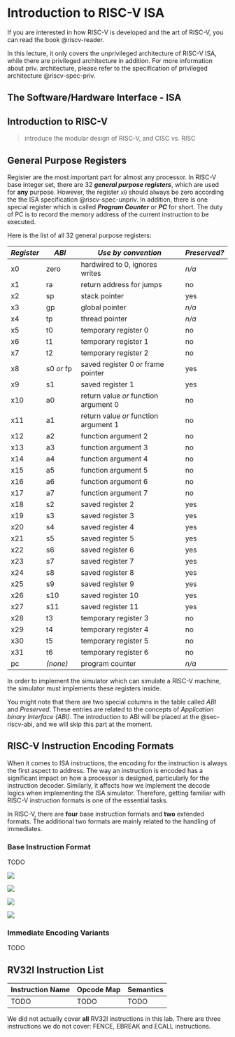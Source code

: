 # Introduction to RISC-V ISA

::: {.callout-tip}
If you are interested in how RISC-V is developed and the art of RISC-V, you can read the book @riscv-reader.
:::

::: {.callout-warning}
In this lecture, it only covers the unprivileged architecture of RISC-V ISA, while there are privileged architecture in addition.
For more information about priv. architecture, please refer to the specification of privileged architecture @riscv-spec-priv.
:::

## The Software/Hardware Interface - ISA

## Introduction to RISC-V

> introduce the modular design of RISC-V, and CISC vs. RISC

## General Purpose Registers

Register are the most important part for almost any processor.
In RISC-V base integer set, there are 32 ***general purpose registers***, which are used for **any** purpose. However, the register `x0` should always be zero according the the ISA specification @riscv-spec-unpriv.
In addition, there is one special register which is called ***Program Counter*** or ***PC*** for short. The duty of PC is to record the memory address of the current instruction to be executed.

Here is the list of all 32 general purpose registers:

|*Register*  | *ABI*       | *Use by convention*                   | *Preserved?*|
|------------|-------------|---------------------------------------|-------------|
|x0          | zero        | hardwired to 0, ignores writes        | _n/a_       |
|x1          | ra          | return address for jumps              | no          |
|x2          | sp          | stack pointer                         | yes         |
|x3          | gp          | global pointer                        | _n/a_       |
|x4          | tp          | thread pointer                        | _n/a_       |
|x5          | t0          | temporary register 0                  | no          |
|x6          | t1          | temporary register 1                  | no          |
|x7          | t2          | temporary register 2                  | no          |
|x8          | s0 _or_ fp  | saved register 0 _or_ frame pointer   | yes         |
|x9          | s1          | saved register 1                      | yes         |
|x10         | a0          | return value _or_ function argument 0 | no          |
|x11         | a1          | return value _or_ function argument 1 | no          |
|x12         | a2          | function argument 2                   | no          |
|x13         | a3          | function argument 3                   | no          |
|x14         | a4          | function argument 4                   | no          |
|x15         | a5          | function argument 5                   | no          |
|x16         | a6          | function argument 6                   | no          |
|x17         | a7          | function argument 7                   | no          |
|x18         | s2          | saved register 2                      | yes         |
|x19         | s3          | saved register 3                      | yes         |
|x20         | s4          | saved register 4                      | yes         |
|x21         | s5          | saved register 5                      | yes         |
|x22         | s6          | saved register 6                      | yes         |
|x23         | s7          | saved register 7                      | yes         |
|x24         | s8          | saved register 8                      | yes         |
|x25         | s9          | saved register 9                      | yes         |
|x26         | s10         | saved register 10                     | yes         |
|x27         | s11         | saved register 11                     | yes         |
|x28         | t3          | temporary register 3                  | no          |
|x29         | t4          | temporary register 4                  | no          |
|x30         | t5          | temporary register 5                  | no          |
|x31         | t6          | temporary register 6                  | no          |
|pc          | _(none)_    | program counter                       | _n/a_       |

In order to implement the simulator which can simulate a RISC-V machine, the simulator must implements these registers inside.

::: {.callout-note}
You might note that there are two special columns in the table called *ABI* and *Preserved*. These entries are related to the concepts of *Application binary Interface (ABI)*.
The introduction to ABI will be placed at the @sec-riscv-abi, and we will skip this part at the moment.
:::

## RISC-V Instruction Encoding Formats

When it comes to ISA instructions, the encoding for the instruction is always the first aspect to address.
The way an instruction is encoded has a significant impact on how a processor is designed, particularly for the instruction decoder.
Similarly, it affects how we implement the decode logics when implementing the ISA simulator.
Therefore, getting familiar with RISC-V instruction formats is one of the essential tasks.

In RISC-V, there are **four** base instruction formats and **two** extended formats. The additional two formats are mainly related to the handling of immediates.

### Base Instruction Format

TODO

![](images/r-format.png){fig-align="center"}

![](images/i-format.png){fig-align="center"}

![](images/s-format.png){fig-align="center"}

![](images/u-format.png){fig-align="center"}


### Immediate Encoding Variants

TODO

## RV32I Instruction List

| Instruction Name | Opcode Map | Semantics |
|------------------|------------|-----------|
| TODO             | TODO       | TODO      |

::: {.callout-caution}
We did not actually cover __all__ RV32I instructions in this lab. There are three instructions we do not cover: FENCE, EBREAK and ECALL instructions.
:::
